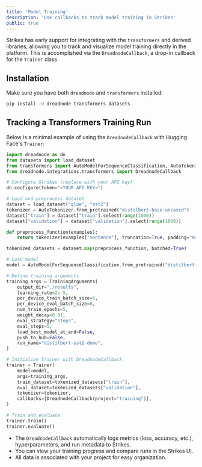```yaml
---
title: 'Model Training'
description: 'Use callbacks to track model training in Strikes'
public: true
---
```


Strikes has early support for integrating with the `transformers` and derived libraries, allowing you to track and visualize model training directly in the platform. This is accomplished via the `DreadnodeCallback`, a drop-in callback for the `Trainer` class.

## Installation

Make sure you have both `dreadnode` and `transformers` installed:

```bash
pip install -U dreadnode transformers datasets
```

## Tracking a Transformers Training Run

Below is a minimal example of using the `DreadnodeCallback` with Hugging Face's `Trainer`:

```python
import dreadnode as dn
from datasets import load_dataset
from transformers import AutoModelForSequenceClassification, AutoTokenizer, Trainer, TrainingArguments
from dreadnode.integrations.transformers import DreadnodeCallback

# Configure Strikes (replace with your API key)
dn.configure(token="<YOUR API KEY>")

# Load and preprocess dataset
dataset = load_dataset("glue", "sst2")
tokenizer = AutoTokenizer.from_pretrained("distilbert-base-uncased")
dataset["train"] = dataset["train"].select(range(1000))
dataset["validation"] = dataset["validation"].select(range(1000))

def preprocess_function(examples):
    return tokenizer(examples["sentence"], truncation=True, padding="max_length")

tokenized_datasets = dataset.map(preprocess_function, batched=True)

# Load model
model = AutoModelForSequenceClassification.from_pretrained("distilbert-base-uncased", num_labels=2)

# Define training arguments
training_args = TrainingArguments(
    output_dir="./results",
    learning_rate=2e-5,
    per_device_train_batch_size=6,
    per_device_eval_batch_size=6,
    num_train_epochs=5,
    weight_decay=0.01,
    eval_strategy="steps",
    eval_steps=5,
    load_best_model_at_end=False,
    push_to_hub=False,
    run_name="distilbert-sst2-demo",
)

# Initialize Trainer with DreadnodeCallback
trainer = Trainer(
    model=model,
    args=training_args,
    train_dataset=tokenized_datasets["train"],
    eval_dataset=tokenized_datasets["validation"],
    tokenizer=tokenizer,
    callbacks=[DreadnodeCallback(project="training")],
)

# Train and evaluate
trainer.train()
trainer.evaluate()
```

- The `DreadnodeCallback` automatically logs metrics (loss, accuracy, etc.), hyperparameters, and run metadata to Strikes.
- You can view your training progress and compare runs in the Strikes UI.
- All data is associated with your project for easy organization.
